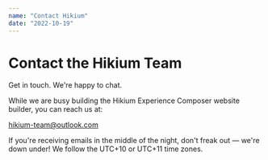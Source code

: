 ```yaml
---
name: "Contact Hikium"
date: "2022-10-19"
---
```


# Contact the Hikium Team

Get in touch. We're happy to chat.

While we are busy building the Hikium Experience Composer website builder, you can reach us at:

hikium-team@outlook.com

If you're receiving emails in the middle of the night, don't freak out &mdash; we're down under!
We follow the UTC+10 or UTC+11 time zones.
